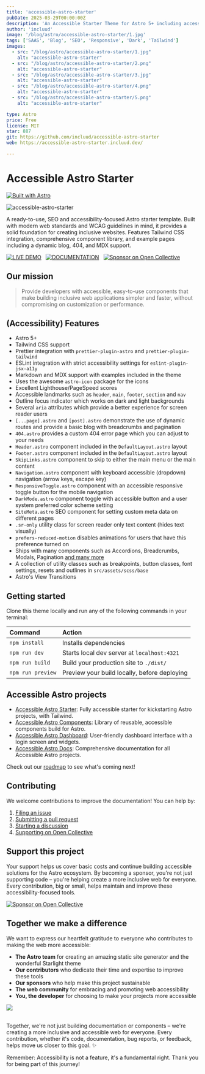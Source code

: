 ```yaml
---
title: 'accessible-astro-starter'
pubDate: 2025-03-29T00:00:00Z
description: 'An Accessible Starter Theme for Astro 5+ including accessibility features such as landmarks, better focus-outline and skip-links navigation. Ships with Tailwind, Prettier and ESLint support. '
author: 'incluud'
image: '/blog/astro/accessible-astro-starter/1.jpg'
tags: ['SAAS', 'Blog', 'SEO', 'Responsive', 'Dark', 'Tailwind']
images:
  - src: "/blog/astro/accessible-astro-starter/1.jpg"
    alt: "accessible-astro-starter"
  - src: "/blog/astro/accessible-astro-starter/2.png"
    alt: "accessible-astro-starter"
  - src: "/blog/astro/accessible-astro-starter/3.jpg"
    alt: "accessible-astro-starter"
  - src: "/blog/astro/accessible-astro-starter/4.png"
    alt: "accessible-astro-starter"
  - src: "/blog/astro/accessible-astro-starter/5.png"
    alt: "accessible-astro-starter"

type: Astro
price: Free
license: MIT
star: 887
git: https://github.com/incluud/accessible-astro-starter
web: https://accessible-astro-starter.incluud.dev/

---
```




# Accessible Astro Starter

[![Built with Astro](https://astro.badg.es/v2/built-with-astro/small.svg)](https://astro.build)

![accessible-astro-starter](https://github.com/user-attachments/assets/f3538452-5d57-4118-b713-4631dd51bd84)

A ready-to-use, SEO and accessibility-focused Astro starter template. Built with modern web standards and WCAG guidelines in mind, it provides a solid foundation for creating inclusive websites. Features Tailwind CSS integration, comprehensive component library, and example pages including a dynamic blog, 404, and MDX support.

[![LIVE DEMO](https://img.shields.io/badge/LIVE_DEMO-4ECCA3?style=for-the-badge&logo=astro&logoColor=black)](https://accessible-astro-starter.incluud.dev/) &nbsp;
[![DOCUMENTATION](https://img.shields.io/badge/DOCUMENTATION-A682FF?style=for-the-badge&logo=astro&logoColor=black)](https://accessible-astro.incluud.dev/) &nbsp;
[![Sponsor on Open Collective](https://img.shields.io/badge/Open%20Collective-7FADF2?style=for-the-badge&logo=opencollective&logoColor=white)](https://opencollective.com/incluud) &nbsp;

## Our mission

> Provide developers with accessible, easy-to-use components that make building inclusive web applications simpler and faster, without compromising on customization or performance.

## (Accessibility) Features

- Astro 5+
- Tailwind CSS support
- Prettier integration with `prettier-plugin-astro` and `prettier-plugin-tailwind`
- ESLint integration with strict accessibility settings for `eslint-plugin-jsx-a11y`
- Markdown and MDX support with examples included in the theme
- Uses the awesome `astro-icon` package for the icons
- Excellent Lighthouse/PageSpeed scores
- Accessible landmarks such as `header`, `main`, `footer`, `section` and `nav`
- Outline focus indicator which works on dark and light backgrounds
- Several `aria` attributes which provide a better experience for screen reader users
- `[...page].astro` and `[post].astro` demonstrate the use of dynamic routes and provide a basic blog with breadcrumbs and pagination
- `404.astro` provides a custom 404 error page which you can adjust to your needs
- `Header.astro` component included in the `DefaultLayout.astro` layout
- `Footer.astro` component included in the `DefaultLayout.astro` layout
- `SkipLinks.astro` component to skip to either the main menu or the main content
- `Navigation.astro` component with keyboard accessible (dropdown) navigation (arrow keys, escape key)
- `ResponsiveToggle.astro` component with an accessible responsive toggle button for the mobile navigation
- `DarkMode.astro` component toggle with accessible button and a user system preferred color scheme setting
- `SiteMeta.astro` SEO component for setting custom meta data on different pages
- `.sr-only` utility class for screen reader only text content (hides text visually)
- `prefers-reduced-motion` disables animations for users that have this preference turned on
- Ships with many components such as Accordions, Breadcrumbs, Modals, Pagination [and many more](https://accessible-astro-starter.incluud.dev/accessible-components/)
- A collection of utility classes such as breakpoints, button classes, font settings, resets and outlines in `src/assets/scss/base`
- Astro's View Transitions

## Getting started

Clone this theme locally and run any of the following commands in your terminal:

| Command           | Action                                       |
| :---------------- | :------------------------------------------- |
| `npm install`     | Installs dependencies                        |
| `npm run dev`     | Starts local dev server at `localhost:4321`  |
| `npm run build`   | Build your production site to `./dist/`      |
| `npm run preview` | Preview your build locally, before deploying |

## Accessible Astro projects

- [Accessible Astro Starter](https://github.com/incluud/accessible-astro-starter): Fully accessible starter for kickstarting Astro projects, with Tailwind.
- [Accessible Astro Components](https://github.com/incluud/accessible-astro-components/): Library of reusable, accessible components build for Astro.
- [Accessible Astro Dashboard](https://github.com/incluud/accessible-astro-dashboard/): User-friendly dashboard interface with a login screen and widgets.
- [Accessible Astro Docs](https://github.com/incluud/accessible-astro-docs): Comprehensive documentation for all Accessible Astro projects.

Check out our [roadmap](https://github.com/orgs/incluud/projects/4/views/1) to see what's coming next! 

## Contributing

We welcome contributions to improve the documentation! You can help by:

1. [Filing an issue](https://github.com/incluud/accessible-astro-starter/issues)
2. [Submitting a pull request](https://github.com/incluud/accessible-astro-starter/pulls)
3. [Starting a discussion](https://github.com/incluud/accessible-astro-starter/discussions)
4. [Supporting on Open Collective](https://opencollective.com/incluud)

## Support this project

Your support helps us cover basic costs and continue building accessible solutions for the Astro ecosystem. By becoming a sponsor, you're not just supporting code – you're helping create a more inclusive web for everyone. Every contribution, big or small, helps maintain and improve these accessibility-focused tools.

[![Sponsor on Open Collective](https://img.shields.io/badge/Open%20Collective-7FADF2?style=for-the-badge&logo=opencollective&logoColor=white)](https://opencollective.com/incluud)

## Together we make a difference

We want to express our heartfelt gratitude to everyone who contributes to making the web more accessible:

- **The Astro team** for creating an amazing static site generator and the wonderful Starlight theme
- **Our contributors** who dedicate their time and expertise to improve these tools
- **Our sponsors** who help make this project sustainable
- **The web community** for embracing and promoting web accessibility
- **You, the developer** for choosing to make your projects more accessible

<a href="https://github.com/incluud/accessible-astro-starter/graphs/contributors">
  <img src="https://contrib.rocks/image?repo=incluud/accessible-astro-starter" />
</a><br /><br />

Together, we're not just building documentation or components – we're creating a more inclusive and accessible web for everyone. Every contribution, whether it's code, documentation, bug reports, or feedback, helps move us closer to this goal. ✨

Remember: Accessibility is not a feature, it's a fundamental right. Thank you for being part of this journey!

